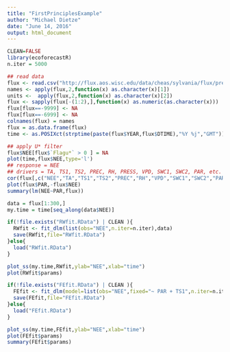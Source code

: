 ```yaml
---
title: "FirstPrinciplesExample"
author: "Michael Dietze"
date: "June 14, 2016"
output: html_document
---
```


```r
CLEAN=FALSE
library(ecoforecastR)
n.iter = 5000
```



```r
## read data
flux <- read.csv("http://flux.aos.wisc.edu/data/cheas/sylvania/flux/prelim/sylvaniaflux_2016.txt",header=FALSE,skip=18,row.names=NULL)
names <- apply(flux,2,function(x) as.character(x)[1])
units <-  apply(flux,2,function(x) as.character(x)[2])
flux <- sapply(flux[-(1:2),],function(x) as.numeric(as.character(x)))
flux[flux==-9999] <- NA
flux[flux==-6999] <- NA
colnames(flux) = names
flux = as.data.frame(flux)
time <- as.POSIXct(strptime(paste(flux$YEAR,flux$DTIME),"%Y %j","GMT")) + (flux$DTIME-floor(flux$DTIME))*86400

## apply U* filter
flux$NEE[flux$`Flagu*` > 0 ] = NA
plot(time,flux$NEE,type='l')
## response = NEE
## drivers = TA, TS1, TS2, PREC, RH, PRESS, VPD, SWC1, SWC2, PAR, etc.
cor(flux[,c("NEE","TA","TS1","TS2","PREC","RH","VPD","SWC1","SWC2","PAR")],use = "pairwise.complete")
plot(flux$PAR,-flux$NEE)
summary(lm(NEE~PAR,flux))

data = flux[1:300,]
my.time = time[seq_along(data$NEE)]

```

```r
if(!file.exists("RWfit.RData") | CLEAN ){
  RWfit <- fit_dlm(list(obs="NEE",n.iter=n.iter),data)
  save(RWfit,file="RWfit.RData")
}else{
  load("RWfit.RData")
}

plot_ss(my.time,RWfit,ylab="NEE",xlab="time")
plot(RWfit$params)
```

```r
if(!file.exists("FEfit.RData") | CLEAN ){
  FEfit <- fit_dlm(model=list(obs="NEE",fixed="~ PAR + TS1",n.iter=n.iter),data)
  save(FEfit,file="FEfit.RData")
}else{
  load("FEfit.RData")
}

plot_ss(my.time,FEfit,ylab="NEE",xlab="time")
plot(FEfit$params)
summary(FEfit$params)
```
